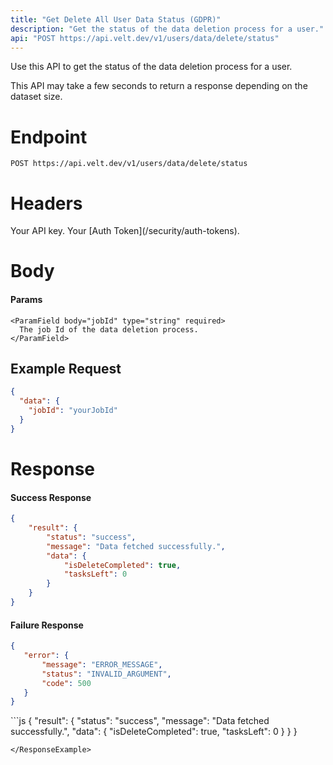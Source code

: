 ```yaml
---
title: "Get Delete All User Data Status (GDPR)"
description: "Get the status of the data deletion process for a user."
api: "POST https://api.velt.dev/v1/users/data/delete/status"
---
```


Use this API to get the status of the data deletion process for a user.

<Warning>
This API may take a few seconds to return a response depending on the dataset size.
</Warning>

# Endpoint
`POST https://api.velt.dev/v1/users/data/delete/status`


# Headers
<ParamField header="x-velt-api-key" type="string" required>
  Your API key.
</ParamField>

<ParamField header="x-velt-auth-token" type="string" required>
  Your [Auth Token](/security/auth-tokens).
</ParamField>


# Body
#### Params

<ParamField body="data" type="object" required>
  <Expandable title="properties">

    <ParamField body="jobId" type="string" required>
      The job Id of the data deletion process.
    </ParamField>

  </Expandable>
</ParamField>


## **Example Request**
```JSON
{
  "data": {
    "jobId": "yourJobId"
  }
}
```

# Response

#### Success Response

```JSON
{
    "result": {
        "status": "success",
        "message": "Data fetched successfully.",
        "data": {
            "isDeleteCompleted": true,
            "tasksLeft": 0
        }
    }
}
```

#### Failure Response

```JSON
{
   "error": {
       "message": "ERROR_MESSAGE",
       "status": "INVALID_ARGUMENT",
       "code": 500
   }
}
```

<ResponseExample>
```js
{
    "result": {
        "status": "success",
        "message": "Data fetched successfully.",
        "data": {
            "isDeleteCompleted": true,
            "tasksLeft": 0
        }
    }
}

```
</ResponseExample>